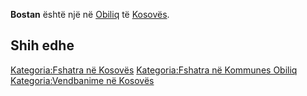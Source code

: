 {{Fshat në 
 | Emri                = Bostan
 | EmriAlt                = 
 | NAME_SHORT_FORM=      
 | NAME_GENERIC=      
 | NAME_SORT_NAME_RO=      BOSTAN
 | FULL_NAME_RO = Bostan
 | FULL_NAME_ND_RO=Bostan
 | SORT_NAME_RG=BOSTAN
 | FULL_NAME_RG=Bostan
 | FULL_NAME_ND_RG=Bostan
 | SRP_NAME_SHORT_FORM=      
 | SRP_NAME_GENERIC=      
 | SRP_NAME_SORT_NAME_RO=      
 | SRP_FULL_NAME_RO = 
 | SRP_FULL_NAME_ND_RO=
 | SRP_SORT_NAME_RG=
 | SRP_FULL_NAME_RG=
 | SRP_FULL_NAME_ND_RG=
 | Emri (Rasa dhanore) = 
 | Figura              = 
 | Shteti              = Kosovo
 | Komuna              = Obiliq
 | Kodi postar         = 
 | Sipërfaqja          = 

 | Popullsia           = 

 | Regj. i popullsisë  = 
 | Dend. e popullsisë  = 
 | Faqja zyrtare       = 
 <!--- Koordinatat ----> 
 | Gjerësia            = 42.601603
 | Gjatësia            = 21.426312
 | Lartësia            = 
}}
'''Bostan''' është një [[]] në [[Obiliq]] të [[Kosovës]].

<!-- == Gjeografia == -->
<!-- == Historia == -->
<!-- == Demografia == -->
== Shih edhe ==
{{Komuna Obiliq}}
{{Kosovo-Administrata-Cung}}

[[Kategoria:Fshatra në Kosovës]]
[[Kategoria:Fshatra në Kommunes Obiliq]]
[[Kategoria:Vendbanime në Kosovës]]